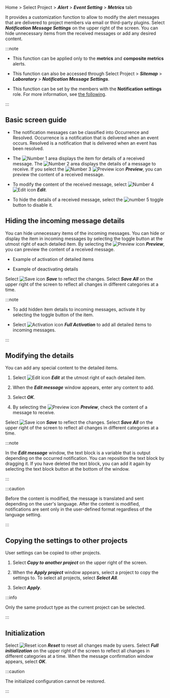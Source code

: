 Home > Select Project > **_Alert_** > **_Event Setting_** > **_Metrics_** tab

It provides a customization function to allow to modify the alert messages that are delivered to project members via email or third-party plugins. Select **_Notification Message Settings_** on the upper right of the screen. You can hide unnecessary items from the received messages or add any desired content.

<ImgLang img='notification-set-message.png' desc='알림 메시지 설정' />

:::note

-   This function can be applied only to the **metrics** and **composite metrics** alerts.

-   This function can also be accessed through Select Project > **_Sitemap_** > **_Laboratory_** > **_Notification Message Settings_**.

-   This function can be set by the members with the **Notification settings** role. For more information, see [the following](../project/project-structure#project-auth).

:::

## Basic screen guide

<ImgLang img='notification-set-message-main.png' desc='알림 메시지 설정' />

-   The notification messages can be classified into <span class='occur set-noti'>Occurrence</span> and <span class='resolve set-noti'>Resolved</span>. <span class='occur set-noti'>Occurrence</span> is a notification that is delivered when an event occurs. <span class='resolve set-noti'>Resolved</span> is a notification that is delivered when an event has been resolved.

-   The ![Number 1](/img/number-01.png) area displays the item for details of a received message. The ![Number 2](/img/number-02.png) area displays the details of a message to receive. If you select the ![Number 3](/img/number-03.png) ![Preview icon](/img/ico-noti.svg) **_Preview_**, you can preview the content of a received message.

-   To modify the content of the received message, select ![Number 4](/img/number-04.png) ![Edit icon](/img/ico-edit.svg) **_Edit_**.

-   To hide the details of a received message, select the ![number 5](/img/number-05.png) toggle button to disable it.

## Hiding the incoming message details

You can hide unnecessary items of the incoming messages. You can hide or display the item in incoming messages by selecting the toggle button at the utmost right of each detailed item. By selecting the ![Preview icon](/img/ico-noti.svg) **_Preview_**, you can preview the content of a received message.

-   Example of activation of detailed items

    <ImgLang img='notification-set-message-preview.png' desc='활성화 미리보기' />

-   Example of deactivating details

    <ImgLang img='notification-set-message-preview-disabled.png' desc='비활성화 미리보기' />

Select ![Save icon](/img/ic-s-check.svg) **_Save_** to reflect the changes. Select **_Save All_** on the upper right of the screen to reflect all changes in different categories at a time.

:::note

-   To add hidden item details to incoming messages, activate it by selecting the toggle button of the item.

-   Select ![Activation icon](/img/ic-power.svg) **_Full Activation_** to add all detailed items to incoming messages.

:::

## Modifying the details

You can add any special content to the detailed items. 

1.  Select ![Edit icon](/img/ico-edit.svg) **_Edit_** at the utmost right of each detailed item.

2.  When the **_Edit message_** window appears, enter any content to add.

    <ImgLang img='notification-set-message-edit.png' desc='메시지 편집' />

3.  Select **_OK_**.

4.  By selecting the ![Preview icon](/img/ico-noti.svg) **_Preview_**, check the content of a message to receive.

    <ImgLang img='notification-set-message-edit-preview.png' desc='메시지 편집' />

Select ![Save icon](/img/ic-s-check.svg) **_Save_** to reflect the changes. Select **_Save All_** on the upper right of the screen to reflect all changes in different categories at a time.

:::note

In the **_Edit message_** window, the text block is a variable that is output depending on the occurred notification. You can reposition the text block by dragging it. If you have deleted the text block, you can add it again by selecting the text block button at the bottom of the window.

<ImgLang img='notification-set-message-edit-block.png' desc='메시지 편집' />

:::

:::caution

Before the content is modified, the message is translated and sent depending on the user's language. After the content is modified, notifications are sent only in the user-defined format regardless of the language setting.

:::

## Copying the settings to other projects

User settings can be copied to other projects. 

1.  Select **_Copy to another project_** on the upper right of the screen.

2.  When the **_Apply project_** window appears, select a project to copy the settings to. To select all projects, select **_Select All_**.

3.  Select **_Apply_**.

:::info

Only the same product type as the current project can be selected.

:::

## Initialization

Select ![Reset icon](/img/ico-reset.svg) **_Reset_** to reset all changes made by users. Select **_Full initialization_** on the upper right of the screen to reflect all changes in different categories at a time. When the message confirmation window appears, select **_OK_**.

:::caution

The initialized configuration cannot be restored.

:::
